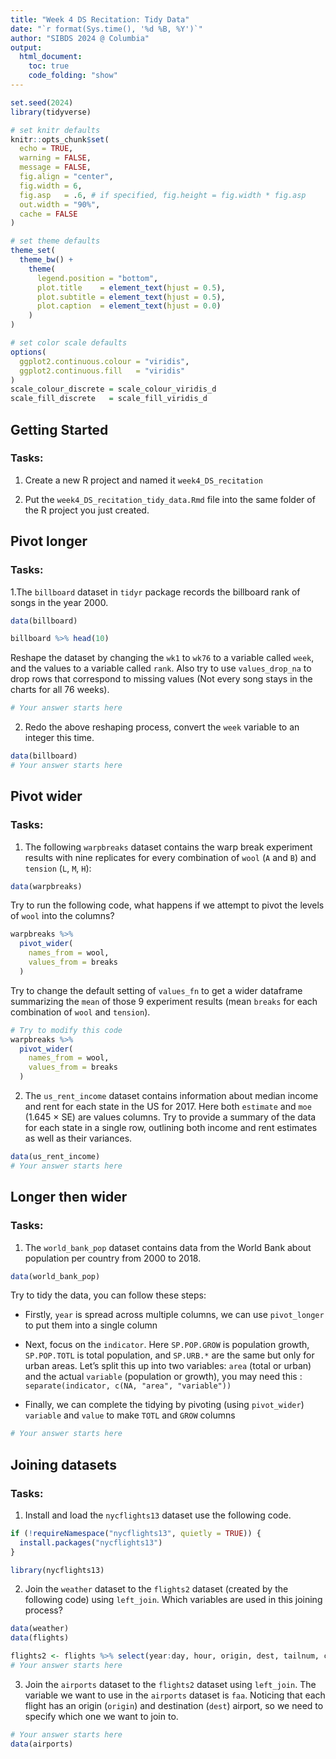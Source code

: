 ```yaml
---
title: "Week 4 DS Recitation: Tidy Data"
date: "`r format(Sys.time(), '%d %B, %Y')`"
author: "SIBDS 2024 @ Columbia" 
output: 
  html_document:
    toc: true
    code_folding: "show"
---
```


```r
set.seed(2024)
library(tidyverse)

# set knitr defaults
knitr::opts_chunk$set(
  echo = TRUE,
  warning = FALSE,
  message = FALSE,
  fig.align = "center",
  fig.width = 6,
  fig.asp   = .6, # if specified, fig.height = fig.width * fig.asp
  out.width = "90%",
  cache = FALSE
)

# set theme defaults
theme_set(
  theme_bw() +
    theme(
      legend.position = "bottom",
      plot.title    = element_text(hjust = 0.5),
      plot.subtitle = element_text(hjust = 0.5),
      plot.caption  = element_text(hjust = 0.0)
    )
)

# set color scale defaults
options(
  ggplot2.continuous.colour = "viridis",
  ggplot2.continuous.fill   = "viridis"
)
scale_colour_discrete = scale_colour_viridis_d
scale_fill_discrete   = scale_fill_viridis_d
```

## Getting Started

### Tasks:

1. Create a new R project and named it `week4_DS_recitation`

2. Put the `week4_DS_recitation_tidy_data.Rmd` file into the same folder of the R project you just created. 

## Pivot longer

### Tasks:
  
1.The `billboard` dataset in `tidyr` package records the billboard rank of songs in the year 2000.
```r
data(billboard)
``` 

```r
billboard %>% head(10)
```

Reshape the dataset by changing the `wk1` to `wk76` to a variable called `week`, and the values to a variable called `rank`. Also try to use `values_drop_na` to drop rows that correspond to missing values (Not every song stays in the charts for all 76 weeks).   

```r
# Your answer starts here

```
  
  
2. Redo the above reshaping process, convert the `week` variable to an integer this time.
  
```r
data(billboard)
# Your answer starts here

```


## Pivot wider

### Tasks:

1. The following `warpbreaks` dataset contains the warp break experiment results with nine replicates for every combination of `wool` (`A` and `B`) and `tension` (`L`, `M`, `H`):
  
```r
data(warpbreaks)
```

Try to run the following code, what happens if we attempt to pivot the levels of `wool` into the columns?

```r
warpbreaks %>% 
  pivot_wider(
    names_from = wool, 
    values_from = breaks
  )
```

Try to change the default setting of `values_fn` to get a wider dataframe summarizing the `mean` of those 9 experiment results (mean `breaks` for each combination of `wool` and `tension`).

```r
# Try to modify this code
warpbreaks %>% 
  pivot_wider(
    names_from = wool, 
    values_from = breaks
  )
```


2. The `us_rent_income` dataset contains information about median income and rent for each state in the US for 2017. Here both `estimate` and `moe` (1.645 $\times$ SE) are values columns. Try to provide a summary of the data for each state in a single row, outlining both income and rent estimates as well as their variances.
  
```r
data(us_rent_income)
# Your answer starts here

```

 
## Longer then wider

### Tasks:

1. The `world_bank_pop` dataset contains data from the World Bank about population per country from 2000 to 2018.

```r
data(world_bank_pop)
```
Try to tidy the data, you can follow these steps:

  - Firstly, `year` is spread across multiple columns, we can use `pivot_longer` to put them into a single column
  
  - Next, focus on the `indicator`. Here `SP.POP.GROW` is population growth, `SP.POP.TOTL` is total population, and `SP.URB.*` are the same but only for urban areas. Let’s split this up into two variables: `area` (total or urban) and the actual `variable` (population or growth), you may need this : `separate(indicator, c(NA, "area", "variable"))`

  - Finally, we can complete the tidying by pivoting (using `pivot_wider`) `variable` and `value` to make `TOTL` and `GROW` columns


```r
# Your answer starts here

```


## Joining datasets

### Tasks:

1. Install and load the `nycflights13` dataset use the following code. 

```r
if (!requireNamespace("nycflights13", quietly = TRUE)) {
  install.packages("nycflights13")
}

library(nycflights13)
```

2. Join the `weather` dataset to the `flights2` dataset (created by the following code) using `left_join`. Which variables are used in this joining process?

```r
data(weather)
data(flights)
```

```r
flights2 <- flights %>% select(year:day, hour, origin, dest, tailnum, carrier)
# Your answer starts here

```
  
3. Join the `airports` dataset to the `flights2` dataset using `left_join`. The variable we want to use in the `airports` dataset is `faa`. Noticing that each flight has an origin (`origin`) and destination (`dest`) airport, so we need to specify which one we want to join to.
  
```r
# Your answer starts here
data(airports)

```


  